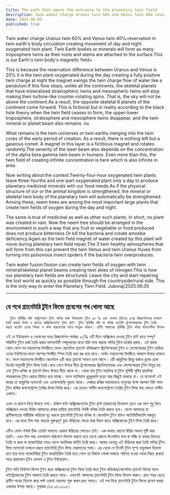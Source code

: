```yaml
---
title: The path that opens the entrance to the planetary twin field
description: Twin water charge Uranus twin 60% and Venus twin 40℅ reservation in twin earth's body circulation creating movement of day and night oxygenated twin plant. Twin Earth bodies or minerals will form as many troposphere twins as their roots and stems are attached to the surface.This is our Earth's twin body's magnetic field+
date: 2025-06-05
published: true
---
```


Twin water charge Uranus twin 60% and Venus twin 40℅ reservation in twin earth's body circulation creating movement of day and night oxygenated twin plant. Twin Earth bodies or minerals will form as many troposphere twins as their roots and stems are attached to the surface.This is our Earth's twin body's magnetic field+

This is because the reservation difference between Uranus and Venus is 20℅ it is the twin plant oxygenated during the day creating a fully positive twin charge at night the magnet swings the twin charge flow of water like a pendulum.If this flow stops, unlike all the continents, the skeletal planets that have mineralized stratospheric twins and mesospheric twins will stop making their turbine-like counter-rotating spins. That is, the sky will not be above the continent.As a result, the opposite skeletal 6 planets of the continent come forward. This is fictional but in reality according to the black hole theory when the twin field ceases to form, the upper-lower troposphere, stratosphere and mesosphere twins disappear, and the twin mineral or planet beam also remains. no

What remains is the twin universes or twin earths merging into the twin cores of the early period of creation. As a result, there is nothing left but a gaseous comet. A magnet in this layer is a fictitious magnet and rotates randomly.The severity of the laser beam also depends on the concentration of the alpha beta gamma twin beam in humans. Even more than this, the twin field of creating infinite concentration is here which is also infinite in area.

Now writing about the context.Twenty-four-hour oxygenated twin plants leave three-fourths and one-part oxygenated plant only a day to produce planetary medicinal minerals with our food needs.As if the physical structure of our or the animal kingdom is strengthened, the mineral or skeletal twin body of the planetary twin will automatically be strengthened. Among these, neem trees are among the most important large plants that create twin fields of oxygen during the day and night.

The same is true of medicinal as well as other such plants. In short, no plant was created in vain. Now the neem tree should be arranged in the environment in such a way that any fruit or vegetable or food produced does not produce bitterness Or kill the bacteria and create amoeba deficiency.Again as the twin field magnet of water created by this plant will move during planetary twin field repair.The 3 twin healthy atmospheres that will form from this can prevent the twin Venus and twin Uranus fluxes from turning into poisonous insect spiders if the bacteria twin overproduces.

Twin water fusion fission can create twin fields of oxygen with twin mineral/skeletal planet beams creating twin skies of nitrogen.This is how our planetary twin fields are structured.  Leave the city and start repairing the lost world as quickly as possible through the countryside/rural side. This is the only way to enter the Planetary Twin Field.
Juboraj/2025.06.05

---

## যে পথে প্ল‍্যানেটারি টুইন ফিল্ডে প্রবেশের পথ খোলা আছে

      টুইন পৃথিবীর বডি সার্কুলেশনে টুইন পানির চার্জ ইউরেনাস টুইন ৬০ % এবং ভেনাস টুইনের ৪০℅ রিজার্ভেশনের চলাচল তৈরি করছে দিবস ও রাতের অক্সিজেনেটেড টুইন প্লান্ট। টুইন পৃথিবীর বডি বা খনিজ ততোটা ট্রপোস্ফেয়ারের টুইন তৈরি করবে যতোটা এদের শিকড় ও কান্ড সারফেসের সাথে সংযুক্ত থাকবে। এটিই আমাদের পৃথিবীর টুইন বডির ম‍্যাগনেটিক ফিল্ড+

এই যে ইউরেনাস ও ভেনাসের মধ‍্যে রিজার্ভেশন পার্থক্য  ২০℅ এটি দিনে অক্সিজেন দেওয়া টুইন প্লান্ট রাতে সম্পূর্ণ পজিটিভ টুইন চার্জ তৈরি করায় ম‍্যাগনেটটি পেন্ডুলামের মতো উঠা নামা করছে পানির টুইন চার্জের প্রবাহ। এই প্রবাহ থেমে গেলে সব মহাদেশের বিপরীতে যেসব স্কেলেটাল প্ল‍্যানেট খনিজরূপে স্ট্রাটোস্ফেয়ার টুইন ও মেসোস্ফেয়ার টুইন হারিয়ে ওদের টার্বাইনের মতো পরস্পর বিপরীত স্পিন তৈরি করা বন্ধ হয়ে যাবে। অর্থাৎ মহাদেশের বিপরীতে আকাশ উপরে থাকবে না। ফলে মহাদেশের বিপরীত স্কেলেটাল ৬টি করে প্ল‍্যানেট সামনে চলে আসে। এটি কাল্পনিক কিন্তু বাস্তবে ব্ল‍্যাক হোল থিওরি অনুযায়ী টুইন ফিল্ড তৈরি থেমে গেলে  উপরে নীচে ট্রপোস্ফেয়ার স্ট্রাটোসফেয়ার এবং মেসোস্ফেয়ার টুইন বিলুপ্ত হয় এবং টুইন খনিজ বা প্ল‍্যানেট বিমও উপরে নীচে থাকে না। থেকে যায় টুইন মহাবিশ্ব বা টুইন পৃথিবী সৃষ্টির প্রাথমিক সময়কালের টুইন কোরে মিলিত হয়ে যাচ্ছে। ফলে গ‍্যাসিয়াস ধূম্রকুন্ডলি ছাড়া আর কিছুই থাকছে না। যে ম‍্যাগনেট এই স্তরের তা কাল্পনিক ম‍্যাগনেট এবং এলোপাথাড়ি ঘুরতে থাকে। লেজার রশ্মির ভয়াবহতাও মানুষের পক্ষে আলফা বিটা গামা টুইন রশ্মির কনসেন্ট্রেশন তৈরির উপর নির্ভর করে। এর চেয়েও অসীম কনসেন্ট্রেশন তৈরির টুইন ফিল্ড যার ক্ষেত্রও অসীম এখানে। 

এখন যে প্রসংগ নিয়ে লিখতে বসা। চব্বিশ ঘন্টা অক্সিজেনেটেড টুইন প্লান্ট চারভাগের তিনভাগ রেখে এক ভাগ শুধু দিনে অক্সিজেন  দেওয়া উদ্ভিদ আমাদের খাবার চাহিদা প্ল‍্যানেটারি ঔষধী খনিজ তৈরি করতে হবে।
যেনো আমাদের বা প্রাণীজগতের শারীরিক কাঠামো দৃঢ় করলে প্ল‍্যানেটারি টুইনের খনিজ বা স্কেলেটাল টুইন বডিও অটোমিটিক‍্যালি মজবুত হবে। এর  মধ‍্যে নিম গাছ অত‍্যন্ত গুরুত্বপূর্ণ বৃহৎ উদ্ভিদের ক্ষেত্রে যারা দিবস রাতে অক্সিজেনের টুইন ফিল্ড তৈরি করে।

এটিও যেমন ঔষধি ঠিক তেমনি অন‍্যান‍্য এরকম উদ্ভিদের ক্ষেত্রেও তাই। এক কথায় কোনো উদ্ভিদ অযথা সৃষ্টি করা হয়নি। এখন নিম গাছ এমনভাবে পরিবেশে বিন‍্যাস করতে হবে যেনো কোনো উৎপাদিত ফল বা সব্জি বা খাবার তিক্ততা তৈরি না করে বা ব‍্যাকটেরিয়া মেরে ফেলে অ‍্যামিবার ঘাটতি তৈরি করে। আবার যেহেতু এই উদ্ভিদের দ্বারা তৈরি পানির টূইন ফিল্ড ম‍্যাগনেট চলাচল করবে প্ল‍্যানেটারি টুইন ফিল্ড মেরামতের সময়। এর থেকে যে তিনটি টুইন সুস্হ বায়ুমন্ডল বিন‍্যাস্ত হবে তার মধ‍্যে ব‍্যাকটেরিয়া টুইন মাত্রাতিরিক্ত তৈরি হতে গেলে তা বিষাক্ত  পোকা মাকড়ে পরিণত হওয়া থেকে বিরত রাখতে পারে  প্রবাহমান টূইন ভেনাস ও টুইন ইউরেনাস।

টুইন পানি ফিউশন ফিশন টুইন করে অক্সিজেনের টুইন ফিল্ড তৈরি করে টুইন খনিজের/স্কেলেটাল প্ল‍্যানেট বিমের সাথে নাইট্রোজেনের টুইন আকাশ তৈরি করতে পারে। এভাবেই আমাদের প্ল‍্যানেটারি টুইন ফিল্ড বিন‍্যাস করুন। দ্রুত শহর ছেড়ে গ্রামীণ পথের বিন‍্যাস করে লস্ট ওয়ার্ল্ড মেরামত শুরু করুন দ্রুত সময়ে। এই পথ দিয়ে প্ল‍্যানেটারি টুইন ফিল্ডে প্রবেশ করার একমাত্র উপায় আছে।
যুবরাজ /০৫.০৬.২০২৫।
